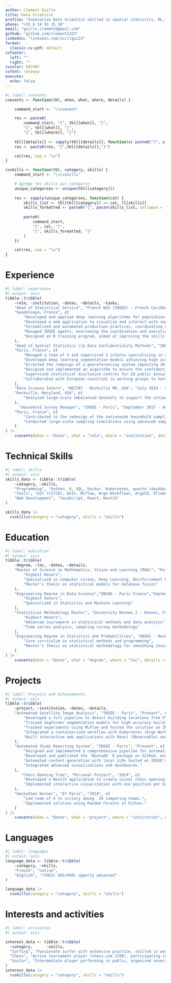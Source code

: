 ```yaml
---
author: Clement Guillo
title: Data Scientist
profile: "Innovative Data Scientist skilled in spatial statistics, ML, and big data. Experienced in deep learning for satellite imagery and workflow automation. Seeking to drive data-driven innovation in California."
phone: "+33 6 19 93 25 36"
email: "guillo.clement@gmail.com"
github: "github.com/clement2323"
linkedin: "linkedin.com/in/clgui23"
format:
  classic-cv-pdf: default
cvfooter:
  left: ""
  right: ""
cvcolor: 58748F
cvfont: raleway
execute:
  echo: false
---
```


```r

#| label: cvevents
cvevents <- function(tbl, when, what, where, details) {

    command_start <- "\\cvevent"

    res <- paste0(
        command_start, "{", tbl[[when]], "}", 
        "{", tbl[[what]], "}",
        "{", tbl[[where]], "}")
    
    tbl[[details]] <- sapply(tbl[[details]], function(x) paste0("{", x, "}", collapse = ","))
    res <- paste0(res, "{",tbl[[details]],"}")

    cat(res, sep = "\n")
}

cvskills <- function(tbl, category, skills) {
    command_start <- "\\cvskills"

    # Agrège les skills par catégorie
    unique_categories <- unique(tbl[[category]])
    
    res <- sapply(unique_categories, function(cat) {
        skills_list <- tbl[tbl[[category]] == cat, ][[skills]]
        skills_formatted <- paste0("{", paste(skills_list, collapse = "},{"), "}")
        
        paste0(
            command_start,
            "{", cat, "}",
            "{", skills_formatted, "}"
        )
    })

    cat(res, sep = "\n")
}
```

# Experience

```r
#| label: experience
#| output: asis
tibble::tribble(
    ~role, ~institution, ~dates, ~details, ~tasks,
    "Head of Statistical Service", "French NSI (INSEE) - French Caribbean (Guadeloupe, Martinique, Guiana)", "September 2023 - Present",
    "Guadeloupe, France", c(
        "Developed and applied deep learning algorithms for population census by processing thousands of satellite images of overseas territories (including Réunion and Mayotte).",
        "Developed a web application to visualize and interact with segmentation model results to support population census estimates.",
        "Streamlined and automated production practices, coordinating all local teams.",
        "Managed INSEE agents, overseeing the coordination and execution of on-the-ground survey operations.",
        "Designed an R training program, aimed at improving the skills of 20 agents."
    ),
    "Head of Spatial Statistics \\& Data Confidentiality Methods", "INSEE - Paris", "September 2020 - August 2023",
    "Paris, France", c(
        "Managed a team of 4 and supervised 3 interns specializing in satellite images analysis.",
        "Developed deep learning segmentation models achieving high accuracy in satellite image segmentation for land cover detection.",
        "Directed the redesign of a georeferencing system impacting 30 million address records.",
        "Designed and implemented an algorithm to ensure the confidentiality of gridded data across France, addressing differentiation attacks and enabling large-scale data dissemination.",
        "Supervised statistical disclosure control for 10 public annual INSEE surveys.",
        "Collaborated with European countries in working groups to harmonize methodologies for spatial analysis and statistical disclosure control at the European level."
    ),
    "Data Science Intern", "WESTAT - Rockville MD, USA", "July 2019 - September 2019",
    "Rockville, Maryland, USA", c(
        "Analyzed large-scale imbalanced datasets to support the estimation of rare fish catch occurrences."
    ),
      "Household Survey Manager", "INSEE - Paris", "September 2017 - August 2018",
    "Paris, France", c(
        "Contributed to the redesign of the nationwide household sampling framework for INSEE surveys.",
        "Conducted large-scale sampling simulations using advanced sampling methods impacting the work of nearly 700 field interviewers."
    )
) |>
    cvevents(when = "dates", what = "role", where = "institution", details = "tasks")

```

# Technical Skills
```r
#| label: skills
#| output: asis
skills_data <- tibble::tribble(
    ~category, ~skills,
    "Programming", "Python, R, SQL, Docker, Kubernetes, quarto (dashboard, presentations), Latex",
    "Tools", "Git (CI/CD), QGIS, MLflow, Argo Workflows, ArgoCD, Ollama, Postgis, Geoserver, comfyui",
    "Web Development", "JavaScript, React, NextJS"
)

skills_data |>
  cvskills(category = "category", skills = "skills")
```

# Education

```r
#| label: education
#| output: asis
tibble::tribble(
    ~degree, ~loc, ~dates, ~details,
    "Master of Science in Mathematics, Vision and Learning (MVA)", "Polytechnique Institute Paris", "September 2019 - August 2020", c(
        "Highest Honors",
        "Specialized in computer vision, Deep Learning, Reinforcement Learning",
        "Master's thesis on statistical models for database fusion"
    ),
    "Engineering Degree in Data-Science","ENSAE - Paris France","September 2018 - August 2020",c(
        "Highest Honors",
        "Specialized in Statistics and Machine Learning"
    ),
    "Statistical Methodology Master", "University Rennes 2 - Rennes, France", "September 2013 - August 2014", c(
        "Highest Honors",
        "Advanced coursework in statistical methods and data analysis",
        "Time series analysis, sampling survey methodology"
    ),
    "Engineering Degree in Statistics and Probabilities", "ENSAI - Rennes, France", "September 2011 - August 2013", c(
        "Core curriculum in statistical methods and programming",
        "Master's thesis on statistical methodology for smoothing insurance claims with Time Series analysis"
    )
) |>
    cvevents(when = "dates", what = "degree", where = "loc", details = "details")
```

# Projects
```r
#| label: Projects and Achievements
#| output: asis
tibble::tribble(
    ~project, ~institution, ~dates, ~details,
    "Automated Satellite Image Analysis", "INSEE - Paris", "Present", c(
        "Developed a full pipeline to detect building locations from Pleiades satellite images.",
        "Trained SegFormer segmentation models for high-accuracy building detection.",
        "Tracked experiments using MLFlow and hosted the solution on INSEE's Kubernetes cluster.",
        "Integrated a containerized workflow with Kubernetes (Argo Workflows and ArgoCD).",
        "Built interactive web applications with React (Observable) and GeoServer for result visualization."
    ),
    "Automated Study Reporting System", "INSEE - Paris", "Present", c(
        "Designed and implemented a comprehensive pipeline for automating study report production using R.",
        "Developed and published the 'BoutadE' R package on GitHub, enabling rapid, reproducible reporting workflows.",
        "Automated content generation with local LLMs hosted on INSEE's Kubernetes cluster.",
        "Integrated advanced visualizations and dashboards."
    ),
       "Chess Opening Tree", "Personal Project", "2024", c(
        "Developed a NextJS application to create visual chess opening trees for memorization",
        "Implemented interactive visualization with one position per branch" 
    ),
    "Hackathon Winner", "EY Paris", "2018", c(
        "Led team of 4 to victory among  20 competing teams.",
        "Implemented solution using Random Forests in Python."
    )
) |>
    cvevents(when = "dates", what = "project", where = "institution", details = "details")
```


# Languages
```r
#| label: languages
#| output: asis
language_data <- tibble::tribble(
    ~category, ~skills,
    "French", "native",
    "English", "(TOEIC 895/990) upperly advanced"
)

language_data |>
  cvskills(category = "category", skills = "skills")
```




# Interests and activities
```r
#| label: activities
#| output: asis

interest_data <- tibble::tribble(
  ~category,      ~skills,
  "Surfing", "Passionate surfer with extensive practice, skilled in weather forecasting and surf conditions analysis",
  "Chess", "Active tournament player (chess.com 1700), participating in collaborative events and community meetups",
  "Guitar", "Intermediate player performing in public, organized several jam sessions in Paris"
)
interest_data |>
  cvskills(category = "category", skills = "skills")

```